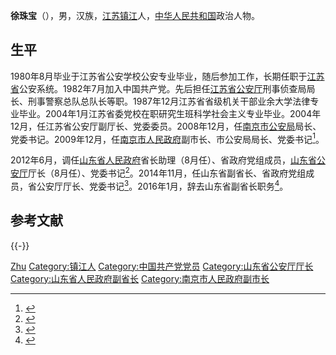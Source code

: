 '''徐珠宝'''（{{bd|1959年|10月19日|||catIdx=X徐}}），男，汉族，[[江苏|江苏]][[镇江|镇江]]人，[[中华人民共和国|中华人民共和国]]政治人物。

== 生平 ==
1980年8月毕业于江苏省公安学校公安专业毕业，随后参加工作，长期任职于[[江苏省|江苏省]]公安系统。1982年7月加入中国共产党。先后担任[[江苏省公安厅|江苏省公安厅]]刑事侦查局局长、刑事警察总队总队长等职。1987年12月江苏省省级机关干部业余大学法律专业毕业。2004年1月江苏省委党校在职研究生班科学社会主义专业毕业。2004年12月，任江苏省公安厅副厅长、党委委员。2008年12月，任[[南京市公安局|南京市公安局]]局长、党委书记。2009年12月，任[[南京市人民政府|南京市人民政府]]副市长、市公安局局长、党委书记<ref>{{cite web|url=http://district.ce.cn/newarea/sddy/201601/22/t20160122_8474111.shtml|title=徐珠宝辞任山东省副省长|publisher=中国经济网|accessdate=2016-07-01|archive-date=2016-08-17|archive-url=https://web.archive.org/web/20160817125920/http://district.ce.cn/newarea/sddy/201601/22/t20160122_8474111.shtml}}</ref>。

2012年6月，调任[[山东省人民政府|山东省人民政府]]省长助理（8月任）、省政府党组成员，[[山东省公安厅|山东省公安厅]]厅长（8月任）、党委书记<ref>{{cite web|url=http://china.caixin.com/2014-11-27/100756349.html|title=于晓明徐珠宝升任山东副省长|publisher=财新网|accessdate=2016-07-01|archive-date=2019-06-07|archive-url=https://web.archive.org/web/20190607032415/http://china.caixin.com/2014-11-27/100756349.html|dead-url=no}}</ref>。2014年11月，任山东省副省长、省政府党组成员，省公安厅厅长、党委书记<ref>{{cite web|url=http://www.thepaper.cn/newsDetail_forward_1485726|title=贵州副省长、省公安厅厅长孙立成调任山东省公安厅党委书记|publisher=澎湃新闻|accessdate=2016-07-01|archive-date=2019-08-18|archive-url=https://web.archive.org/web/20190818152120/http://www.thepaper.cn/newsDetail_forward_1485726|dead-url=no}}</ref>。2016年1月，辞去山东省副省长职务<ref>{{cite web|url=http://www.thepaper.cn/newsDetail_forward_1423619|title=56岁徐珠宝辞去山东省副省长职务|publisher=澎湃新闻|accessdate=2016-07-01|archive-date=2017-12-29|archive-url=https://web.archive.org/web/20171229193216/http://www.thepaper.cn/newsDetail_forward_1423619}}</ref>。

== 参考文献 ==
{{Reflist}}

{{-}}
{{start box}}
{{s-gov|prc}}
{{s-before|[[吴鹏飞|吴鹏飞]]}}
{{s-title|[[山东省公安厅|山东省公安厅]]厅长|2012年8月－2016年6月}}
{{s-after|[[孙立成_(1962年10月)|孙立成]]}}
{{end box}}

{{Authority control}}
{{DEFAULTSORT:Xu徐}}
[[Category:徐姓|Zhu]]
[[Category:镇江人|Category:镇江人]]
[[Category:中国共产党党员|Category:中国共产党党员]]
[[Category:山东省公安厅厅长|Category:山东省公安厅厅长]]
[[Category:山东省人民政府副省长|Category:山东省人民政府副省长]]
[[Category:南京市人民政府副市长|Category:南京市人民政府副市长]]